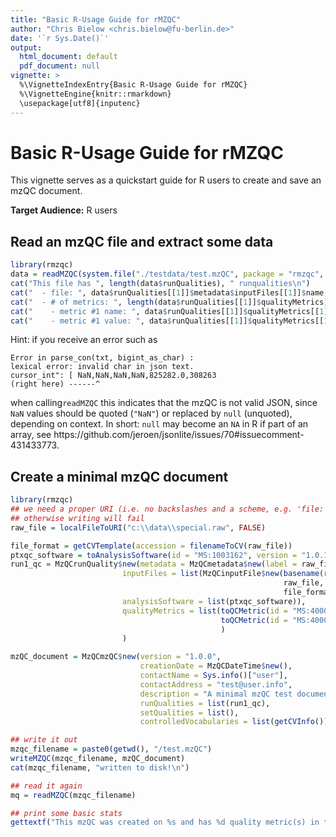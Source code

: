 ```yaml
---
title: "Basic R-Usage Guide for rMZQC"
author: "Chris Bielow <chris.bielow@fu-berlin.de>"
date: '`r Sys.Date()`'
output:
  html_document: default
  pdf_document: null
vignette: >
  %\VignetteIndexEntry{Basic R-Usage Guide for rMZQC}
  %\VignetteEngine{knitr::rmarkdown}
  \usepackage[utf8]{inputenc}
---
```


# Basic R-Usage Guide for rMZQC

This vignette serves as a quickstart guide for R users to create and save an mzQC document.

**Target Audience:** R users

## Read an mzQC file and extract some data


```r
library(rmzqc)
data = readMZQC(system.file("./testdata/test.mzQC", package = "rmzqc", mustWork = TRUE))
cat("This file has ", length(data$runQualities), " runqualities\n")
cat("  - file: ", data$runQualities[[1]]$metadata$inputFiles[[1]]$name, "\n")
cat("  - # of metrics: ", length(data$runQualities[[1]]$qualityMetrics), "\n")
cat("    - metric #1 name: ", data$runQualities[[1]]$qualityMetrics[[1]]$name, "\n")
cat("    - metric #1 value: ", data$runQualities[[1]]$qualityMetrics[[1]]$value, "\n")

```

Hint: if you receive an error such as 
```
Error in parse_con(txt, bigint_as_char) : 
lexical error: invalid char in json text.
cursor_int": [ NaN,NaN,NaN,NaN,825282.0,308263
(right here) ------^
```
when calling`readMZQC` this indicates that the mzQC is not valid JSON, since `NaN` values should be quoted (`"NaN"`) or replaced by `null` (unquoted), depending on context. In short: `null` may become an `NA` in R if part of an array, see https://github.com/jeroen/jsonlite/issues/70#issuecomment-431433773.


## Create a minimal mzQC document


```r
library(rmzqc)
## we need a proper URI (i.e. no backslashes and a scheme, e.g. 'file:')
## otherwise writing will fail
raw_file = localFileToURI("c:\\data\\special.raw", FALSE)

file_format = getCVTemplate(accession = filenameToCV(raw_file))
ptxqc_software = toAnalysisSoftware(id = "MS:1003162", version = "1.0.13") ## you could use 'version = packageVersion("PTXQC")' to automate further
run1_qc = MzQCrunQuality$new(metadata = MzQCmetadata$new(label = raw_file,
                         inputFiles = list(MzQCinputFile$new(basename(raw_file),
                                                             raw_file,
                                                             file_format)),
                         analysisSoftware = list(ptxqc_software)),
                         qualityMetrics = list(toQCMetric(id = "MS:4000059", value = 13405), ## number of MS1 scans
                                               toQCMetric(id = "MS:4000063", value = list("MS:1000041" = 1:3, "UO:0000191" = c(0.7, 0.6, 0.8))) # MS2 known precursor charges fractions
                                               )
                         )

mzQC_document = MzQCmzQC$new(version = "1.0.0", 
                             creationDate = MzQCDateTime$new(), 
                             contactName = Sys.info()["user"], 
                             contactAddress = "test@user.info", 
                             description = "A minimal mzQC test document with bogus data",
                             runQualities = list(run1_qc),
                             setQualities = list(), 
                             controlledVocabularies = list(getCVInfo()))

## write it out
mzqc_filename = paste0(getwd(), "/test.mzQC")
writeMZQC(mzqc_filename, mzQC_document)
cat(mzqc_filename, "written to disk!\n")

## read it again
mq = readMZQC(mzqc_filename)

## print some basic stats
gettextf("This mzQC was created on %s and has %d quality metric(s) in total.", dQuote(mq$creationDate$datetime), length(mq$runQualities) + length(mq$setQualities))

```


